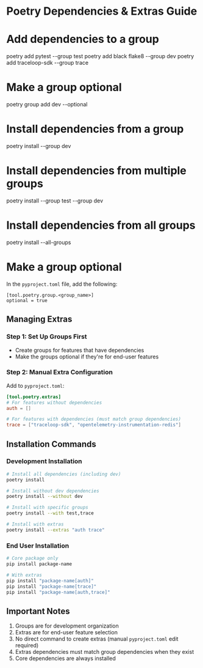 # Poetry Dependencies & Extras Guide

# Add dependencies to a group
poetry add pytest --group test
poetry add black flake8 --group dev
poetry add traceloop-sdk --group trace

# Make a group optional
poetry group add dev --optional

# Install dependencies from a group
poetry install --group dev

# Install dependencies from multiple groups
poetry install --group test --group dev

# Install dependencies from all groups
poetry install --all-groups

# Make a group optional
In the `pyproject.toml` file, add the following:
```
[tool.poetry.group.<group_name>]
optional = true
```


## Managing Extras

### Step 1: Set Up Groups First
- Create groups for features that have dependencies
- Make the groups optional if they're for end-user features

### Step 2: Manual Extra Configuration
Add to `pyproject.toml`:

```toml
[tool.poetry.extras]
# For features without dependencies
auth = []  

# For features with dependencies (must match group dependencies)
trace = ["traceloop-sdk", "opentelemetry-instrumentation-redis"]
```

## Installation Commands

### Development Installation
```bash
# Install all dependencies (including dev)
poetry install

# Install without dev dependencies
poetry install --without dev

# Install with specific groups
poetry install --with test,trace

# Install with extras
poetry install --extras "auth trace"
```

### End User Installation
```bash
# Core package only
pip install package-name

# With extras
pip install "package-name[auth]"
pip install "package-name[trace]"
pip install "package-name[auth,trace]"
```

## Important Notes
1. Groups are for development organization
2. Extras are for end-user feature selection
3. No direct command to create extras (manual `pyproject.toml` edit required)
4. Extras dependencies must match group dependencies when they exist
5. Core dependencies are always installed
